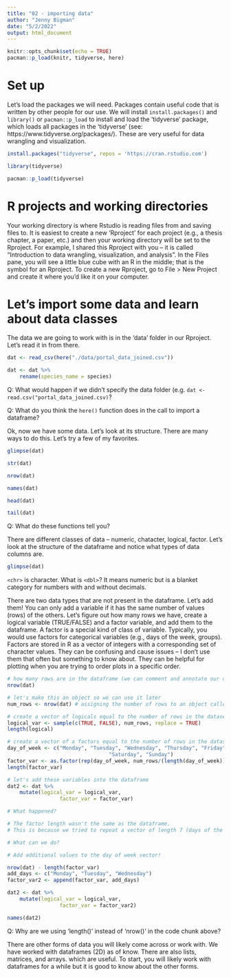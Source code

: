 ```yaml
---
title: "02 - importing data"
author: "Jenny Bigman"
date: "5/2/2022"
output: html_document
---
```


```r
knitr::opts_chunk$set(echo = TRUE)
pacman::p_load(knitr, tidyverse, here)
```

# Set up

Let's load the packages we will need. Packages contain useful code that is written by other people for our use. We will install `install.packages()` and `library()` or `pacman::p_load` to install and load  the 'tidyverse' package, which loads all packages in the 'tidyverse' (see: https://www.tidyverse.org/packages/). These are very useful for data wrangling and visualization. 

```r

install.packages("tidyverse", repos = 'https://cran.rstudio.com')

library(tidyverse)

pacman::p_load(tidyverse)

```


# R projects and working directories

Your working directory is where Rstudio is reading files from and saving files to. It is easiest to create a new 'Rproject' for each project (e.g., a thesis chapter, a paper, etc.) and then your working directory will be set to the Rproject. For example, I shared this Rproject with you -- it is called "Introduction to data wrangling, visualization, and analysis". In the Files pane, you will see a little blue cube with an R in the middle; that is the symbol for an Rproject. To create a new Rproject, go to File > New Project and create it where you'd like it on your computer. 

# Let's import some data and learn about data classes

The data we are going to work with is in the 'data' folder in our Rproject. Let's read it in from there.

```r
dat <- read_csv(here("./data/portal_data_joined.csv"))

dat <- dat %>%
	rename(species_name = species)

```

Q: What would happen if we didn't specify the data folder (e.g. `dat <- read.csv("portal_data_joined.csv)`?

Q: What do you think the `here()` function does in the call to import a dataframe?

Ok, now we have some data. Let's look at its structure. There are many ways to do this. Let's try a few of my favorites. 

```r
glimpse(dat)

str(dat)

nrow(dat)

names(dat)

head(dat)

tail(dat)
```

Q: What do these functions tell you?

There are different classes of data -- numeric, chatacter, logical, factor. Let's look at the structure of the dataframe and notice what types of data columns are. 

```r
glimpse(dat)
```

`<chr>` is character. What is `<dbl>`? It means numeric but is a blanket category for numbers with and without decimals. 

There are two data types that are not present in the dataframe. Let's add them! You can only add a variable if it has the same number of values (rows) of the others. Let's figure out how many rows we have, create a logical variable (TRUE/FALSE) and a factor variable, and add them to the dataframe. A factor is a special kind of class of variable. Typically, you would use factors for categorical variables (e.g., days of the week, groups). Factors are stored in R as a vector of integers with a corresponding set of character values. They can be confusing and cause issues -- I don't use them that often but something to know about. They can be helpful for plotting when you are trying to order plots in a specific order.

```r
# how many rows are in the dataframe (we can comment and annotate our code with '#')
nrow(dat)

# let's make this an object so we can use it later
num_rows <- nrow(dat) # assigning the number of rows to an object called 'num_rows'

# create a vector of logicals equal to the number of rows in the dataset
logical_var <- sample(c(TRUE, FALSE), num_rows, replace = TRUE) 
length(logical)

# create a vector of a factors equal to the number of rows in the dataset
day_of_week <- c("Monday", "Tuesday", "Wednesday", "Thursday", "Friday", 
								 "Saturday", "Sunday")
factor_var <- as.factor(rep(day_of_week, num_rows/(length(day_of_week))))
length(factor_var)

# let's add these variables into the dataframe
dat2 <- dat %>%
	mutate(logical_var = logical_var,
				 factor_var = factor_var)

# What happened?

# The factor length wasn't the same as the dataframe. 
# This is because we tried to repeat a vector of length 7 (days of the week) by a number that was not a multiple of 7.

# What can we do?

# Add additional values to the day of week vector!

nrow(dat) - length(factor_var)
add_days <- c("Monday", "Tuesday", "Wednesday")
factor_var2 <- append(factor_var, add_days)

dat2 <- dat %>%
	mutate(logical_var = logical_var,
				 factor_var = factor_var2)

names(dat2)
```

Q: Why are we using 'length()' instead of 'nrow()' in the code chunk above?

There are other forms of data you will likely come across or work with. We have worked with dataframes (2D) as of know. There are also lists, matrices, and arrays. which are useful. To start, you will likely work with dataframes for a while but it is good to know about the other forms.